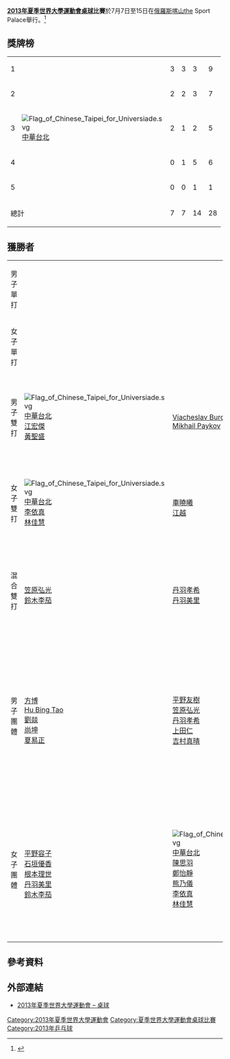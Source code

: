 {{NoteTA
| 1=zh-cn:乒乓球; zh-tw:桌球; zh-hk:乒乓球;
}}
{{Infobox Universiade event
| event = 桌球
| games = 2013 Summer
| image = [[File:Table_tennis_pictogram.svg|100px]]
| venue = Sport Palace
| dates = {{Start date|2013|7|7}} – {{Start date|2013|7|15}}
| competitors = 
| nations = 
| teams = 
| governing_body = 
| win_value =
| gold = 
| goldNOC = 
| silver = 
| silverNOC = 
| bronze = 
| bronzeNOC = 
| prev = [[2011年夏季世界大學運動會桌球比賽|2011]]
| next = [[2015年夏季世界大學運動會乒乓球比賽|2015]]
}}

'''[[2013年夏季世界大學運動會|2013年夏季世界大學運動會]][[桌球|桌球]]比賽'''於7月7日至15日在[[俄羅斯|俄羅斯]][[喀山|喀山]]the Sport Palace舉行。<ref>{{cite web|url=http://kazan2013.ru:8080/uploads/technical_handbooks/en/Technical_Handbook_TT.pdf|title=2013 Summer Universiade – Table tennis – Technical handbook|publisher=kazan2013.ru|accessdate=11 June 2013}}{{dead link|date=2017年11月 |bot=InternetArchiveBot |fix-attempted=yes }}</ref>

==獎牌榜==
{| {{RankedMedalTable}}
|-
| 1 || width=150 align=left| {{flagIOC2|CHN|2013年夏季世界大學運動會}} || 3 || 3 || 3 || 9
|-
| 2 || align=left| {{flagIOC2|JPN|2013年夏季世界大學運動會}} || 2 || 2 || 3 || 7
|-
| 3 || align=left| [[File:Flag_of_Chinese_Taipei_for_Universiade.svg|border]] [[2013年夏季世界大學運動會中華台北代表團|中華台北]] || 2 || 1 || 2 || 5
|-
| 4 || align=left| {{flagIOC2|RUS|2013年夏季世界大學運動會}} || 0 || 1 || 5 || 6
|-
| 5 || align=left| {{flagIOC2|FRA|2013年夏季世界大學運動會}} || 0 || 0 || 1 || 1
|- class="sortbottom"
!colspan=2| 總計 || 7 || 7 || 14 || 28
|}

==獲勝者==
{| {{MedalistTable|type=項目|columns=1}}
|-
|rowspan=2|男子單打
|rowspan=2| {{flagIOC2athlete|[[劉燚|劉燚]]|CHN|2013年夏季世界大學運動會}}
|rowspan=2| {{flagIOC2athlete|[[尚坤|尚坤]]|CHN|2013年夏季世界大學運動會}}
| [[File:Flag_of_Chinese_Taipei_for_Universiade.svg|border]] [[陳建安|陳建安]] ([[2013年夏季世界大學運動會中華台北代表團|中華台北]])
|-
| {{flagIOC2athlete|[[丹羽孝希|丹羽孝希]]|JPN|2013年夏季世界大學運動會}}
|-
|rowspan=2|女子單打
|rowspan=2| {{flagIOC2athlete|[[車曉曦|車曉曦]]|CHN|2013年夏季世界大學運動會}}
|rowspan=2| {{flagIOC2athlete|[[鄭詩暢|鄭詩暢]]|CHN|2013年夏季世界大學運動會}}
| {{flagIOC2athlete|[[馬越斐|馬越斐]]|CHN|2013年夏季世界大學運動會}}
|-
| {{flagIOC2athlete|[[石垣優香|石垣優香]]|JPN|2013年夏季世界大學運動會}}
|-
|rowspan=2|男子雙打
|rowspan=2| [[File:Flag_of_Chinese_Taipei_for_Universiade.svg|border]] [[2013年夏季世界大學運動會中華台北代表團|中華台北]]<br>[[江宏傑|江宏傑]]<br>[[黃聖盛|黃聖盛]]
|rowspan=2| {{flagIOC2|RUS|2013年夏季世界大學運動會}}<br>[[Viacheslav_Burov|Viacheslav Burov]]<br>[[Mikhail_Paykov|Mikhail Paykov]]
| {{flagIOC2|FRA|2013年夏季世界大學運動會}}<br>[[Thomas_Le_Breton|Thomas Le Breton]]<br>[[Romain_Lorentz|Romain Lorentz]]
|-
| {{flagIOC2|RUS|2013年夏季世界大學運動會}}<br>[[Alexander_Shibaev_(table_tennis)|Alexander Shibaev]]<br>[[Kirill_Skachkov|Kirill Skachkov]]
|-
|rowspan=2|女子雙打
|rowspan=2| [[File:Flag_of_Chinese_Taipei_for_Universiade.svg|border]] [[2013年夏季世界大學運動會中華台北代表團|中華台北]]<br>[[李依真|李依真]]<br>[[林佳慧|林佳慧]]
|rowspan=2| {{flagIOC2|CHN|2013年夏季世界大學運動會}}<br>[[車曉曦|車曉曦]]<br>[[江越|江越]]
| {{flagIOC2|JPN|2013年夏季世界大學運動會}}<br>[[石垣優香|石垣優香]]<br>[[根本理世|根本理世]]
|-
| {{flagIOC2|RUS|2013年夏季世界大學運動會}}<br>[[Yana_Noskova|Yana Noskova]]<br>[[Elena_Troshneva|Elena Troshneva]]
|-
|rowspan=2|混合雙打
|rowspan=2| {{flagIOC2|JPN|2013年夏季世界大學運動會}}<br>[[笠原弘光|笠原弘光]]<br>[[鈴木李茄|鈴木李茄]]
|rowspan=2| {{flagIOC2|JPN|2013年夏季世界大學運動會}}<br>[[丹羽孝希|丹羽孝希]]<br>[[丹羽美里|丹羽美里]]
| {{flagIOC2|RUS|2013年夏季世界大學運動會}}<br>[[Antonina_Savelyeva|Antonina Savelyeva]]<br>[[Alexander_Shibaev_(桌球運動員)|Alexander Shibaev]]
|-
| {{flagIOC2|CHN|2013年夏季世界大學運動會}}<br>[[馬越斐|馬越斐]]<br>[[夏易正|夏易正]]
|-
|rowspan=2|男子團體
|rowspan=2| {{flagIOC2|CHN|2013年夏季世界大學運動會}}<br>[[方博|方博]]<br>[[Hu_Bing_Tao|Hu Bing Tao]]<br>[[劉燚|劉燚]]<br>[[尚坤|尚坤]]<br>[[夏易正|夏易正]]
|rowspan=2| {{flagIOC2|JPN|2013年夏季世界大學運動會}}<br>[[平野友樹|平野友樹]]<br>[[笠原弘光|笠原弘光]]<br>[[丹羽孝希|丹羽孝希]]<br>[[上田仁|上田仁]]<br>[[吉村真晴|吉村真晴]]
| {{flagIOC2|RUS|2013年夏季世界大學運動會}}<br>[[Viacheslav_Burov|Viacheslav Burov]]<br>[[Viacheslav_Krivosheev|Viacheslav Krivosheev]]<br>[[Mikhail_Paykov|Mikhail Paykov]]<br>[[Alexander_Shibaev_(table_tennis)|Alexander Shibaev]]<br>[[Kirill_Skachkov|Kirill Skachkov]]
|-
| [[File:Flag_of_Chinese_Taipei_for_Universiade.svg|border]] [[2013年夏季世界大學運動會中華台北代表團|中華台北]]<br>[[陳建安|陳建安]]<br>[[江宏傑|江宏傑]]<br>[[黃聖盛|黃聖盛]]<br>[[洪子翔|洪子翔]]<br>[[吳志祺|吳志祺]]
|-
|rowspan=2|女子團體
|rowspan=2| {{flagIOC2|JPN|2013年夏季世界大學運動會}}<br>[[平野容子|平野容子]]<br>[[石垣優香|石垣優香]]<br>[[根本理世|根本理世]]<br>[[丹羽美里|丹羽美里]]<br>[[鈴木李茄|鈴木李茄]]
|rowspan=2| [[File:Flag_of_Chinese_Taipei_for_Universiade.svg|border]] [[2013年夏季世界大學運動會中華台北代表團|中華台北]]<br>[[陳思羽|陳思羽]]<br>[[鄭怡靜|鄭怡靜]]<br>[[熊乃儀|熊乃儀]]<br>[[李依真|李依真]]<br>[[林佳慧|林佳慧]]
| {{flagIOC2|CHN|2013年夏季世界大學運動會}}<br>[[車曉曦|車曉曦]]<br>[[江越|江越]]<br>[[馬越斐|馬越斐]]<br>[[熊欣芸|熊欣芸]]<br>[[鄭詩暢|鄭詩暢]]
|-
| {{flagIOC2|RUS|2013年夏季世界大學運動會}}<br>[[Polina_Mikhailova|Polina Mikhailova]]<br>[[Yana_Noskova|Yana Noskova]]<br>[[Valentina_Sabitova|Valentina Sabitova]]<br>[[Antonina_Savelyeva|Antonina Savelyeva]]<br>[[Elena_Troshneva|Elena Troshneva]]
|}

==參考資料==
{{reflist}}

== 外部連結 ==
*[https://web.archive.org/web/20130518050703/http://kazan2013.ru/en/sports/10013 2013年夏季世界大學運動會 – 桌球]

{{2013年夏季世界大學運動會比賽項目}}
{{夏季世界大學運動會桌球比賽}}
[[Category:2013年夏季世界大學運動會|Category:2013年夏季世界大學運動會]]

[[Category:夏季世界大學運動會桌球比賽|Category:夏季世界大學運動會桌球比賽]]
[[Category:2013年乒乓球|Category:2013年乒乓球]]